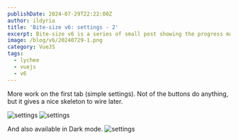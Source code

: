 ```yaml
---
publishDate: 2024-07-29T22:22:00Z
author: ildyria
title: 'Bite-size v6: settings - 2'
excerpt: Bite-size v6 is a series of small post showing the progress made on the development of the future version of Lychee.
image: /blog/v6/20240729-1.png
category: VueJS
tags:
  - lychee
  - vuejs
  - v6
---
```

More work on the first tab (simple settings).
Not of the buttons do anything, but it gives a nice skeleton to wire later.

![settings](/blog/v6/20240729-2.png)
![settings](/blog/v6/20240729-3.png)

And also available in Dark mode.
![settings](/blog/v6/20240729-4.png)